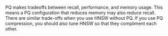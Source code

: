 PQ makes tradeoffs between recall, performance, and memory usage. This means a PQ configuration that reduces memory may also reduce recall. There are similar trade-offs when you use HNSW without PQ. If you use PQ compression, you should also tune HNSW so that they compliment each other. 